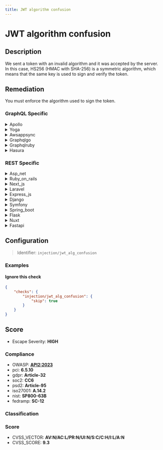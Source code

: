```yaml
---
title: JWT algorithm confusion
---
```


# JWT algorithm confusion

## Description

We sent a token with an invalid algorithm and it was accepted by the server.
In this case, HS256 (HMAC with SHA-256) is a symmetric algorithm, which means that the same key is used to sign and verify the token.


## Remediation

You must enforce the algorithm used to sign the token.



### GraphQL Specific

<details>
    <summary>Apollo</summary>

Ensure that the Apollo framework is configured to only accept a secure and explicit list of algorithms for JWT validation. Avoid using 'none' or any algorithm not intended for your application. Implement checks to reject JWTs with 'alg' headers that don't match the expected algorithm. It's also recommended to use a library that provides strong defaults and has been well-reviewed for security.

</details>

<details>
    <summary>Yoga</summary>

To mitigate the JWT algorithm confusion vulnerability in the Yoga framework engine, ensure that the server explicitly verifies the JWT token using a secure and expected algorithm. Do not rely on user input for selecting the algorithm. Configure the JWT library to reject tokens that do not specify a matching algorithm (e.g., 'HS256'). Additionally, implement proper error handling to reject any tokens that fail verification.

</details>

<details>
    <summary>Awsappsync</summary>

Ensure that the AWS AppSync GraphQL API is configured to use only secure and recommended algorithms for JSON Web Tokens (JWTs). Avoid using the 'none' algorithm, and do not allow the algorithm to be specified by the user. Implement strict server-side checks to enforce the expected algorithm, such as HS256 or RS256, and validate the JWT signature accordingly. Regularly review and update the cryptographic practices to align with current best practices and recommendations.

</details>

<details>
    <summary>Graphqlgo</summary>

To mitigate the JWT algorithm confusion vulnerability in a GraphQL Go framework engine, ensure that the server explicitly verifies the JWT 'alg' header against a whitelist of allowed algorithms. Do not rely on client-supplied parameters for selecting the algorithm. Implement strong checks to compare the algorithm in the JWT header with the expected algorithm. If the algorithm does not match the expected one, reject the token and log the attempt. Additionally, consider using a well-maintained JWT library that provides built-in protections against this type of attack.

</details>

<details>
    <summary>Graphqlruby</summary>

To mitigate the JWT algorithm confusion vulnerability in a GraphQL Ruby framework engine, ensure that the server explicitly verifies the JWT token using a secure, server-side defined algorithm. Do not allow the client to dictate the algorithm used for verification. This can be achieved by configuring the JWT library to use a constant algorithm, such as 'HS256', and rejecting any tokens that specify a different algorithm. Additionally, always validate the JWT with a strong, private key that is kept secure and never exposed to the client. Regularly rotate your keys and audit your token handling code to prevent exploitation of this vulnerability.

</details>

<details>
    <summary>Hasura</summary>

Ensure that the Hasura engine is configured to accept only strong and secure JWT algorithms, such as RS256, and reject none algorithm. Explicitly specify the allowed algorithms in the JWT configuration and avoid using weaker algorithms like HS256 if the secret key is not managed securely. Additionally, keep the JWT secret key confidential and rotate it periodically to maintain security.

</details>


### REST Specific

<details>
    <summary>Asp_net</summary>

Ensure the ASP.NET application explicitly validates the JWT algorithm used during token verification. Configure the JWT middleware to only accept a predefined list of secure algorithms, such as RS256, and reject tokens with non-matching algorithms. This can be done by setting the TokenValidationParameters.ValidAlgorithms property to the list of acceptable algorithms and by checking the algorithm in the JWT header before processing the token.

</details>

<details>
    <summary>Ruby_on_rails</summary>

Ensure the JWT library in your Ruby on Rails application explicitly verifies the token algorithm against a whitelist of accepted algorithms. Configure the JWT decode function to only accept the expected algorithm, such as RS256, and reject tokens with mismatched or none specified algorithms. This can be done by setting the 'verify_iss' and 'algorithm' options in your JWT decode call. Additionally, always use a strong, private key for token signing and keep it secure.

</details>

<details>
    <summary>Next_js</summary>

Ensure the server strictly validates the JWT algorithm specified in the token header. Configure the JWT library to accept only the expected algorithm, such as RS256, and reject tokens with a different 'alg' parameter to prevent algorithm confusion attacks. In Next.js, use a robust library like 'jsonwebtoken' with a fixed algorithm setting in the verification step.

</details>

<details>
    <summary>Laravel</summary>

Ensure the JWT library in Laravel is configured to accept only a specific, secure algorithm such as RS256 or ES256 for token verification. Reject any tokens with a different 'alg' header. Use the 'jwt-auth' package's 'allowed_algs' configuration to specify acceptable algorithms and validate the 'alg' claim rigorously to prevent algorithm confusion attacks.

</details>

<details>
    <summary>Express_js</summary>

Ensure the Express.js application explicitly verifies the JWT with the expected algorithm. Configure the JWT middleware to reject tokens with algorithms other than the one you have securely chosen (e.g., RS256 for asymmetric verification). This can be done by setting the 'algorithms' option in the jwt.verify() method or within the express-jwt configuration. Additionally, implement proper error handling to catch and respond to invalid algorithm errors.

</details>

<details>
    <summary>Django</summary>

Ensure the Django application is configured to only accept a secure and appropriate algorithm for JWT validation, such as RS256. In the settings, explicitly specify the algorithm in the JWT_AUTH configuration and validate the 'alg' header in the token against this expected algorithm. Reject any tokens that do not match the expected algorithm to prevent algorithm confusion attacks.

</details>

<details>
    <summary>Symfony</summary>

Ensure the JWT library in Symfony is configured to explicitly check for the expected 'alg' parameter in the token's header. Reject any tokens that do not match the expected algorithm, typically by using a whitelist approach. Update the JWT handling code to use a library that provides secure default behavior and does not allow algorithm 'none'. Regularly review and update the security configurations to keep up with best practices and known vulnerabilities.

</details>

<details>
    <summary>Spring_boot</summary>

Ensure the JWT parser in the Spring Boot application is configured to only accept a predefined set of secure algorithms. Explicitly specify the allowed algorithms using the .setAllowedAlgorithms() method of the JwtParser, and avoid using none as an allowed algorithm. Additionally, implement proper key management to safeguard the secret keys used for token signing and verification.

</details>

<details>
    <summary>Flask</summary>

Ensure the Flask application explicitly verifies the JWT algorithm used. Configure the JWT library to only accept a predefined list of secure algorithms, such as RS256 or ES256, and reject tokens with non-matching algorithms. Use a library like PyJWT and its 'algorithms' argument to define allowed algorithms. For example: jwt.decode(token, key, algorithms=['RS256']).

</details>

<details>
    <summary>Nuxt</summary>

Ensure the server validates the JWT's 'alg' header. Configure the JWT library to reject tokens with unexpected algorithms, particularly 'none'. Use a library that provides strong defaults against algorithm substitution attacks. Regularly audit your JWT handling code and dependencies for security updates.

</details>

<details>
    <summary>Fastapi</summary>

Ensure the FastAPI application explicitly verifies the JWT algorithm used. Configure the JWT library to only accept a predefined list of secure algorithms, such as RS256, and reject tokens with non-matching algorithms. This can be done by setting the appropriate parameters in the JWT decoding function, such as `algorithms=['RS256']`, to prevent algorithm confusion attacks.

</details>

## Configuration

> Identifier: `injection/jwt_alg_confusion`



### Examples



#### Ignore this check

```json
{
    "checks": {
        "injection/jwt_alg_confusion": {
            "skip": true
        }
    }
}
```




## Score

- Escape Severity: **<span className="high-severity">HIGH</span>**

### Compliance

- OWASP: **[API2:2023](https://github.com/OWASP/API-Security/blob/master/editions/2023/en/0xa2-broken-authentication.md)**
- pci: **6.5.10**
- gdpr: **Article-32**
- soc2: **CC6**
- psd2: **Article-95**
- iso27001: **A.14.2**
- nist: **SP800-63B**
- fedramp: **SC-12**

### Classification






### Score

- CVSS_VECTOR: **AV:N/AC:L/PR:N/UI:N/S:C/C:H/I:L/A:N**
- CVSS_SCORE: **9.3**

